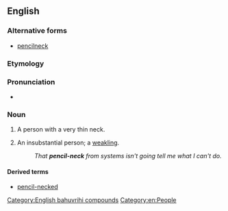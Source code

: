 {{also|pencilneck}}
==English==

===Alternative forms===
* [[pencilneck]]

===Etymology===
{{compound|en|pencil|neck}}

===Pronunciation===
* {{audio|En-au-pencil-neck.ogg|Audio (AU)|lang=en}}

===Noun===
{{en-noun}}

# {{lb|en|informal}} A person with a very thin neck.
# {{lb|en|idiomatic|US|pejorative}} An insubstantial person; a [[weakling]].
#: ''That '''pencil-neck''' from systems isn't going tell me what I can't do.''

====Derived terms====
* [[pencil-necked]]

[[Category:English bahuvrihi compounds]]
[[Category:en:People]]